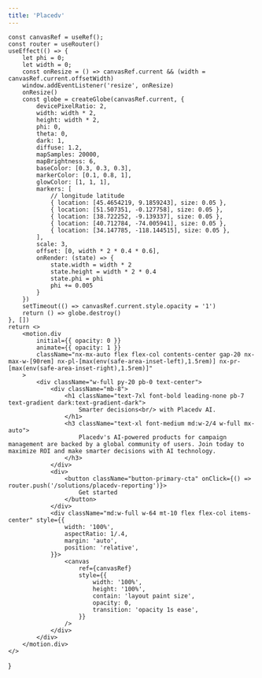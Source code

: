 ```yaml
---
title: 'Placedv'
---
```



    const canvasRef = useRef();
    const router = useRouter()
    useEffect(() => {
        let phi = 0;
        let width = 0;
        const onResize = () => canvasRef.current && (width = canvasRef.current.offsetWidth)
        window.addEventListener('resize', onResize)
        onResize()
        const globe = createGlobe(canvasRef.current, {
            devicePixelRatio: 2,
            width: width * 2,
            height: width * 2,
            phi: 0,
            theta: 0,
            dark: 1,
            diffuse: 1.2,
            mapSamples: 20000,
            mapBrightness: 6,
            baseColor: [0.3, 0.3, 0.3],
            markerColor: [0.1, 0.8, 1],
            glowColor: [1, 1, 1],
            markers: [
                // longitude latitude
                { location: [45.4654219, 9.1859243], size: 0.05 },
                { location: [51.507351, -0.127758], size: 0.05 },
                { location: [38.722252, -9.139337], size: 0.05 },
                { location: [40.712784, -74.005941], size: 0.05 },
                { location: [34.147785, -118.144515], size: 0.05 },
            ],
            scale: 3,
            offset: [0, width * 2 * 0.4 * 0.6],
            onRender: (state) => {
                state.width = width * 2
                state.height = width * 2 * 0.4
                state.phi = phi
                phi += 0.005
            }
        })
        setTimeout(() => canvasRef.current.style.opacity = '1')
        return () => globe.destroy()
    }, [])
    return <>
        <motion.div
            initial={{ opacity: 0 }}
            animate={{ opacity: 1 }}
            className="nx-mx-auto flex flex-col contents-center gap-20 nx-max-w-[90rem] nx-pl-[max(env(safe-area-inset-left),1.5rem)] nx-pr-[max(env(safe-area-inset-right),1.5rem)]"
        >
            <div className="w-full py-20 pb-0 text-center">
                <div className="mb-8">
                    <h1 className="text-7xl font-bold leading-none pb-7 text-gradient dark:text-gradient-dark">
                        Smarter decisions<br/> with Placedv AI.
                    </h1>
                    <h3 className="text-xl font-medium md:w-2/4 w-full mx-auto">
                        Placedv's AI-powered products for campaign management are backed by a global community of users. Join today to maximize ROI and make smarter decisions with AI technology.
                    </h3>
                </div>
                <div>
                    <button className="button-primary-cta" onClick={() => router.push('/solutions/placedv-reporting')}>
                        Get started
                    </button>
                </div>
                <div className="md:w-full w-64 mt-10 flex flex-col items-center" style={{
                    width: '100%',
                    aspectRatio: 1/.4,
                    margin: 'auto',
                    position: 'relative',
                }}>
                    <canvas
                        ref={canvasRef}
                        style={{
                            width: '100%',
                            height: '100%',
                            contain: 'layout paint size',
                            opacity: 0,
                            transition: 'opacity 1s ease',
                        }}
                    />
                </div>
            </div>
        </motion.div>
    </>
}


